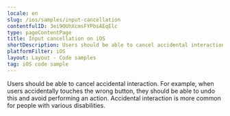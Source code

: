 ```yaml
---
locale: en
slug: /ios/samples/input-cancellation
contentfulID: 3ei9OUhXcmsFYPbsAEqElc
type: pageContentPage
title: Input cancellation on iOS
shortDescription: Users should be able to cancel accidental interaction.
platformFilter: iOS
layout: Layout - Code samples
tag: iOS code sample
---
```


Users should be able to cancel accidental interaction. For example, when users accidentally touches the wrong button, they should be able to undo this and avoid performing an action. Accidental interaction is more common for people with various disabilities.

<CodeSample id="input-cancellation" locale="en" platform="ios"/>